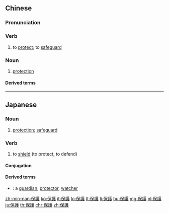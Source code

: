 {{also|保护}}
==Chinese==
{{zh-forms|s=保护}}

===Pronunciation===
{{zh-pron
|m=bǎohù
|ma=Zh-baohù.ogg
|c=bou2 wu6
|h=pfs=pó-fu
|mn=pó-hō͘
|w=2pau hhu
|cat=v,n
}}

===Verb===
{{zh-verb}}

# to [[protect]]; to [[safeguard]]

===Noun===
{{zh-noun}}

# [[protection]] {{zh-mw|m:種}}

====Derived terms====
{{zh-der|保護膜|保護區|床墊保護罩|環境保護|環保|突波保護器}}

{{zh-cat|Elementary}}

----

==Japanese==
{{ja-kanjitab|ほ|ご|yomi=on}}

===Noun===
{{ja-noun|ほご}}

# [[protection]]; [[safeguard]]

===Verb===
{{ja-verb-suru|ほご|tr=trans}}

# to [[shield]] (to protect, to defend)

====Conjugation====
{{ja-suru|ほご}}

====Derived terms====
* {{ja-r|保護者|ほごしゃ}}: a [[guardian]], [[protector]], [[watcher]]

[[zh-min-nan:保護]]
[[ko:保護]]
[[it:保護]]
[[lo:保護]]
[[lt:保護]]
[[li:保護]]
[[hu:保護]]
[[mg:保護]]
[[nl:保護]]
[[ja:保護]]
[[th:保護]]
[[chr:保護]]
[[zh:保護]]